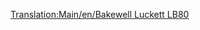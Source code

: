 [[Translation:Main/en/Bakewell Luckett LB80]]
{{Template:Aeronaves/Es
|Nombre=Bakewell Luckett LB80
|Imagen=[[File:en/McDonnellDouglasMD80.png|Bakewell Luckett LB80]]
|Precio=73.828 € (36.914 £)
|Velocidad=947 km/h (592 mph)
|Coste-anual=13.780 € (6.890 £)
|Diseño=1978
|Duración=25
|Capacidad=150 pasajeros y 30 sacos de correo
|
|Descripción=Avión a reacción estándar, pero con mayores costos de mantenimiento.
|Vida-real=McDonnell Douglas MD80
}}